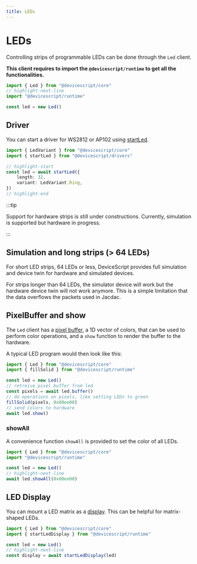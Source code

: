 ```yaml
---
title: LEDs
---
```


# LEDs

Controlling strips of programmable LEDs can be done through the `Led` client.

**This client requires to import the `@devicescript/runtime` to get all the functionalities.**

```ts
import { Led } from "@devicescript/core"
// highlight-next-line
import "@devicescript/runtime"

const led = new Led()
```

## Driver

You can start a driver for WS2812 or AP102 using [startLed](./leds/driver).

```ts
import { LedVariant } from "@devicescript/core"
import { startLed } from "@devicescript/drivers"

// highlight-start
const led = await startLed({
    length: 32,
    variant: LedVariant.Ring,
})
// highlight-end
```

:::tip

Support for hardware strips is still under constructions. Currently, simulation is supported
but hardware in progress.

:::

## Simulation and long strips (> 64 LEDs)

For short LED strips, 64 LEDs or less, DeviceScript provides full simulation and device twin
for hardware and simulated devices.

For strips longer than 64 LEDs, the simulator device will work but the hardware device twin will
not work anymore. This is a simple limitation that the data overflows the packets used in Jacdac.


## PixelBuffer and show

The `Led` client has a [pixel buffer](/api/runtime/pixelbuffer), a 1D vector of colors,
that can be used to perform color operations, and a `show` function to render the buffer to the hardware.

A typical LED program would then look like this:

```ts
import { Led } from "@devicescript/core"
import { fillSolid } from "@devicescript/runtime"

const led = new Led()
// retreive pixel buffer from led
const pixels = await led.buffer()
// do operations on pixels, like setting LEDs to green
fillSolid(pixels, 0x00ee00)
// send colors to hardware
await led.show()
```

### showAll

A convenience function `showAll` is provided to set the color of all LEDs.

```ts
import { Led } from "@devicescript/core"
import "@devicescript/runtime"

const led = new Led()
// highlight-next-line
await led.showAll(0x00ee00)
```

## LED Display

You can mount a LED matrix as a [display](./leds/display).
This can be helpful for matrix-shaped LEDs.

```ts
import { Led } from "@devicescript/core"
import { startLedDisplay } from "@devicescript/runtime"

const led = new Led()
// highlight-next-line
const display = await startLedDisplay(led)
```
